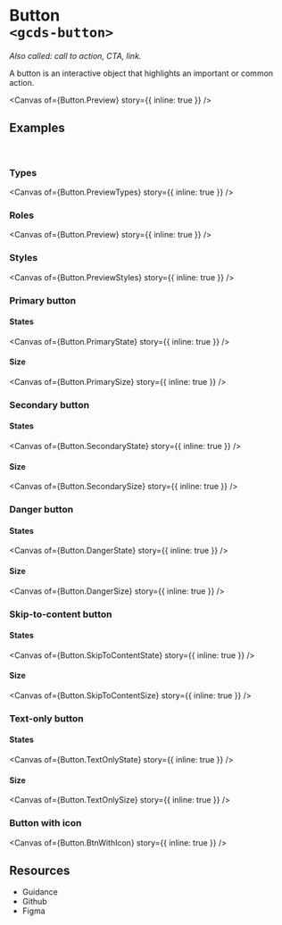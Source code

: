 
<Meta of={Button} name="Overview" />

# Button<br/>`<gcds-button>`

_Also called: call to action, CTA, link._

A button is an interactive object that highlights an important or common action.

<Canvas
  of={Button.Preview}
  story={{ inline: true }}
/>

## Examples
<br/>

### Types

<Canvas
  of={Button.PreviewTypes}
  story={{ inline: true }}
/>

### Roles

<Canvas
  of={Button.Preview}
  story={{ inline: true }}
/>

### Styles

<Canvas
  of={Button.PreviewStyles}
  story={{ inline: true }}
/>

### Primary button

#### States

<Canvas
  of={Button.PrimaryState}
  story={{ inline: true }}
/>

#### Size

<Canvas
  of={Button.PrimarySize}
  story={{ inline: true }}
/>

### Secondary button

#### States

<Canvas
  of={Button.SecondaryState}
  story={{ inline: true }}
/>

#### Size

<Canvas
  of={Button.SecondarySize}
  story={{ inline: true }}
/>

### Danger button

#### States

<Canvas
  of={Button.DangerState}
  story={{ inline: true }}
/>

#### Size

<Canvas
  of={Button.DangerSize}
  story={{ inline: true }}
/>

### Skip-to-content button

#### States

<Canvas
  of={Button.SkipToContentState}
  story={{ inline: true }}
/>

#### Size

<Canvas
  of={Button.SkipToContentSize}
  story={{ inline: true }}
/>

### Text-only button

#### States

<Canvas
  of={Button.TextOnlyState}
  story={{ inline: true }}
/>

#### Size

<Canvas
  of={Button.TextOnlySize}
  story={{ inline: true }}
/>

### Button with icon

<Canvas
  of={Button.BtnWithIcon}
  story={{ inline: true }}
/>

## Resources

<ul>
  <li>
    <gcds-button type="link" button-style="text-only" href="https://design-system.alpha.canada.ca/en/components/button/" target="_blank">Guidance</gcds-button>
  </li>
  <li>
    <gcds-button type="link" button-style="text-only" href="https://github.com/cds-snc/gcds-components/tree/main/packages/web/src/components/gcds-button" target="_blank">Github</gcds-button>
  </li>
  <li>
    <gcds-button type="link" button-style="text-only" href="https://www.figma.com/file/mh2maMG2NBtk41k1O1UGHV/Canadian-Digital-Service%E2%80%A8---GC-Design-System?node-id=817-4607&t=CvcydrJWvNLwlAvY-0" target="_blank">Figma</gcds-button>
  </li>
</ul>
